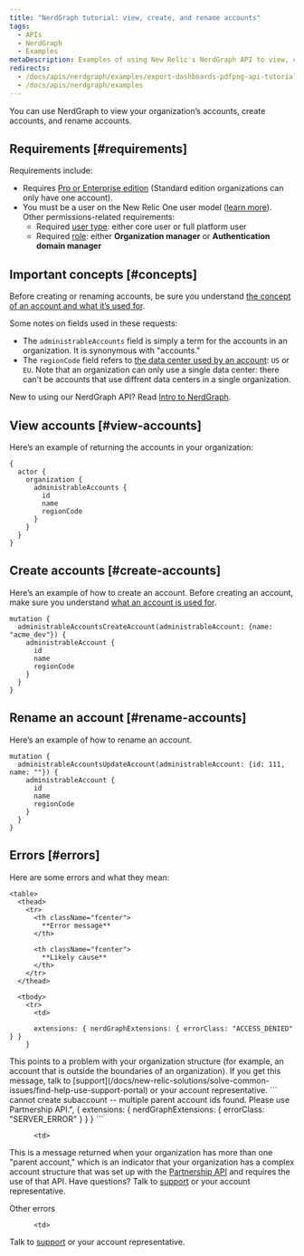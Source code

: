 ```yaml
---
title: "NerdGraph tutorial: view, create, and rename accounts"
tags:
  - APIs
  - NerdGraph
  - Examples
metaDescription: Examples of using New Relic's NerdGraph API to view, create, and rename accounts.  
redirects:
  - /docs/apis/nerdgraph/examples/export-dashboards-pdfpng-api-tutorial
  - /docs/apis/nerdgraph/examples
---
```


You can use NerdGraph to view your organization’s accounts, create accounts, and rename accounts. 

## Requirements [#requirements]

Requirements include: 
* Requires [Pro or Enterprise edition](https://newrelic.com/pricing) (Standard edition organizations can only have one account). 
* You must be a user on the New Relic One user model ([learn more](/docs/accounts/original-accounts-billing/original-users-roles/overview-user-models#determine-user-model)). Other permissions-related requirements: 
  * Required [user type](/docs/accounts/accounts-billing/new-relic-one-user-management/user-type): either core user or full platform user 
  * Required [role](/docs/accounts/accounts-billing/new-relic-one-user-management/user-management-concepts#roles): either **Organization manager** or **Authentication domain manager**

## Important concepts [#concepts]

Before creating or renaming accounts, be sure you understand [the concept of an account and what it’s used for](/docs/accounts/accounts-billing/account-structure/new-relic-account-structure). 

Some notes on fields used in these requests: 
* The `administrableAccounts` field is simply a term for the accounts in an organization. It is synonymous with "accounts."
* The `regionCode` field refers to [the data center used by an account](/docs/accounts/accounts-billing/account-setup/choose-your-data-center): `US` or `EU`. Note that an organization can only use a single data center: there can't be accounts that use diffrent data centers in a single organization. 

New to using our NerdGraph API? Read [Intro to NerdGraph](/docs/apis/nerdgraph/get-started/introduction-new-relic-nerdgraph). 

## View accounts [#view-accounts]

Here’s an example of returning the accounts in your organization: 

```
{
  actor {
    organization {
      administrableAccounts {
        id
        name
        regionCode
      }
    }
  }
}
```

## Create accounts [#create-accounts]

Here’s an example of how to create an account. Before creating an account, make sure you understand [what an account is used for](/docs/accounts/accounts-billing/account-structure/new-relic-account-structure). 

```
mutation {
  administrableAccountsCreateAccount(administrableAccount: {name: "acme_dev"}) {
    administrableAccount {
      id
      name
      regionCode
    }
  }
}
```

## Rename an account [#rename-accounts]

Here’s an example of how to rename an account. 

```
mutation {
  administrableAccountsUpdateAccount(administrableAccount: {id: 111, name: ""}) {
    administrableAccount {
      id
      name
      regionCode
    }
  }
}
```

## Errors [#errors]

Here are some errors and what they mean: 

    <table>
      <thead>
        <tr>
          <th className="fcenter">
            **Error message**
          </th>

          <th className="fcenter">
            **Likely cause**
          </th>
        </tr>
      </thead>

      <tbody>
        <tr>
          <td>
```"unauthorized", {
      extensions: { nerdGraphExtensions: { errorClass: "ACCESS_DENIED" } }
    }
```
</td>

<td>
This points to a problem with your organization structure (for example, an account that is outside the boundaries of an organization). If you get this message, talk to [support](/docs/new-relic-solutions/solve-common-issues/find-help-use-support-portal) or your account representative. 
</td>
</tr>

<tr>
 <td>
```
cannot create subaccount -- multiple parent account ids found. Please use Partnership API.", {
        extensions: { nerdGraphExtensions: { errorClass: "SERVER_ERROR" } }
      }
```
          </td>

          <td>
This is a message returned when your organization has more than one "parent account," which is an indicator that your organization has a complex account structure that was set up with the [Partnership API](/docs/new-relic-partnerships/partner-integration-guide/partner-account-maintenance/partner-api) and requires the use of that API. Have questions? Talk to [support](/docs/new-relic-solutions/solve-common-issues/find-help-use-support-portal) or your account representative. 
</td>
        </tr>
        
<tr>
 <td>
Other errors
          </td>

          <td>
Talk to [support](/docs/new-relic-solutions/solve-common-issues/find-help-use-support-portal) or your account representative. 
</td>
        </tr>        
</tbody>
</table>
